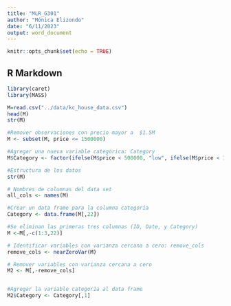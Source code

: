```yaml
---
title: "MLR_G301"
author: "Mónica Elizondo"
date: "6/11/2023"
output: word_document
---
```


```r
knitr::opts_chunk$set(echo = TRUE)
```

## R Markdown
```r
library(caret)
library(MASS)

M=read.csv("../data/kc_house_data.csv")
head(M)
str(M)

#Remover observaciones con precio mayor a  $1.5M
M <- subset(M, price <= 1500000) 

#Agregar una nueva variable categórica: Category
M$Category <- factor(ifelse(M$price < 500000, "low", ifelse(M$price < 1000000, "medium","high")))

#Estructura de los datos
str(M)

# Nombres de columnas del data set
all_cols <- names(M)

#Crear un data frame para la columna categoría
Category <- data.frame(M[,22])

#Se eliminan las primeras tres columnas (ID, Date, y Category)
M <-M[,-c(1:3,22)]

# Identificar variables con varianza cercana a cero: remove_cols
remove_cols <- nearZeroVar(M)

# Remover variables con varianza cercana a cero
M2 <- M[,-remove_cols]


#Agregar la variable categoría al data frame
M2$Category <- Category[,1]



```

